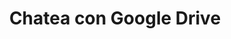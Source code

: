 ---
title: "Chatea con Google Drive"
url: "https://supermemory.ai/blog/building-an-ai-compliance-chatbot-with-supermemory-and-google-drive/"
---
